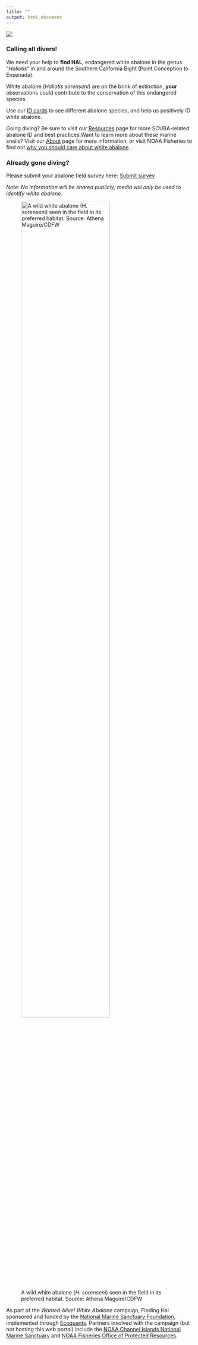 ```yaml
---
title: ""
output: html_document
---
```

![](./images/banner.jpg)


### Calling all divers!

We need your help to **find HAL**, endangered
white abalone in the genus "*Haliotis*" in and around the Southern California Bight (Point Conception to Ensenada).

White abalone (*Haliotis sorenseni*) are on the brink of extinction, **your** observations could contribute to the conservation of this endangered species.

Use our [ID cards](cards.html) to see different abalone species, and help us positively ID white abalone. 

Going diving? Be sure to visit our [Resources](resources.html) page for more SCUBA-related abalone ID and best practices.Want to learn more about these marine snails? Visit our [About](about.html) page for more information, or visit NOAA Fisheries to find out [why you should care about white abalone](https://www.fisheries.noaa.gov/feature-story/white-abalone-why-you-should-care-about-critter). 


### Already gone diving? {#submit}

Please submit your abalone field survey here: 
<a
class="btn btn-primary fa fa-paper-plane"
href="https://forms.gle/7ES7mD9mbVvvCtKX9" target="_blank"> Submit survey</a>

*Note: No information will be shared publicly; media will only be used to identify white abalone.*

![A wild white abalone (*H. sorenseni*) seen in the field in its preferred habitat. Source: Athena Maguire/CDFW](./images/wild_white.jpg){width=75%}


As part of the *Wanted Alive! White Abalone* campaign, Finding Hal sponsored and funded by the [National Marine Sanctuary Foundation](https://marinesanctuary.org/), implemented through [Ecoquants](https://ecoquants.com/). Partners involved with the campaign (but not hosting this web portal) include the [NOAA Channel Islands National Marine Sanctuary](http://channelislands.noaa.gov/) and [NOAA Fisheries Office of Protected Resources](https://www.fisheries.noaa.gov/about/office-protected-resources).